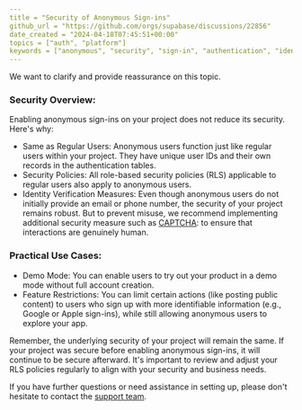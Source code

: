 ```yaml
---
title = "Security of Anonymous Sign-ins"
github_url = "https://github.com/orgs/supabase/discussions/22856"
date_created = "2024-04-18T07:45:51+00:00"
topics = ["auth", "platform"]
keywords = ["anonymous", "security", "sign-in", "authentication", "identity", "policies"]
---
```


We want to clarify and provide reassurance on this topic.

### Security Overview:

Enabling anonymous sign-ins on your project does not reduce its security. Here's why:

- Same as Regular Users: Anonymous users function just like regular users within your project. They have unique user IDs and their own records in the authentication tables.
- Security Policies: All role-based security policies (RLS) applicable to regular users also apply to anonymous users.
- Identity Verification Measures: Even though anonymous users do not initially provide an email or phone number, the security of your project remains robust. But to prevent misuse, we recommend implementing additional security measure such as [CAPTCHA](https://supabase.com/docs/guides/auth/auth-captcha): to ensure that interactions are genuinely human.

### Practical Use Cases:

- Demo Mode: You can enable users to try out your product in a demo mode without full account creation.
- Feature Restrictions: You can limit certain actions (like posting public content) to users who sign up with more identifiable information (e.g., Google or Apple sign-ins), while still allowing anonymous users to explore your app.

Remember, the underlying security of your project will remain the same. If your project was secure before enabling anonymous sign-ins, it will continue to be secure afterward. It's important to review and adjust your RLS policies regularly to align with your security and business needs.

If you have further questions or need assistance in setting up, please don't hesitate to contact the [support team](https://supabase.com/dashboard/support/new).
